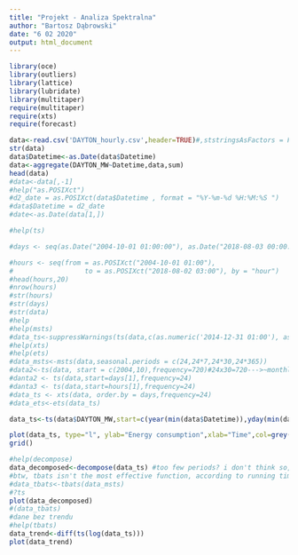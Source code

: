 ---
title: "Projekt - Analiza Spektralna"
author: "Bartosz Dąbrowski"
date: "6 02 2020"
output: html_document
---

```{r}
library(oce)
library(outliers)
library(lattice)
library(lubridate)
library(multitaper)
require(multitaper)
require(xts)
require(forecast)

```



```{r}
data<-read.csv('DAYTON_hourly.csv',header=TRUE)#,ststringsAsFactors = FALSE)
str(data)
data$Datetime<-as.Date(data$Datetime)
data<-aggregate(DAYTON_MW~Datetime,data,sum)
head(data)
#data<-data[,-1]
#help("as.POSIXct")
#d2_date = as.POSIXct(data$Datetime , format = "%Y-%m-%d %H:%M:%S ")
#data$Datetime = d2_date
#date<-as.Date(data[1,])

#help(ts)
```

```{r}
#days <- seq(as.Date("2004-10-01 01:00:00"), as.Date("2018-08-03 00:00:00"), by = "days")

#hours <- seq(from = as.POSIXct("2004-10-01 01:00"), 
#                  to = as.POSIXct("2018-08-02 03:00"), by = "hour")
#head(hours,20)
#nrow(hours)
#str(hours)
#str(days)
#str(data)
#help
#help(msts)
#data_ts<-suppressWarnings(ts(data,c(as.numeric('2014-12-31 01:00'), as.numeric(format(hours[1], "%j"))), frequency = 24))
#help(xts)
#help(ets)
#data_msts<-msts(data,seasonal.periods = c(24,24*7,24*30,24*365))
#data2<-ts(data, start = c(2004,10),frequency=720)#24x30=720--->~monthly, it's not what it should be, but i want to check how decompose() work on this data
#danta2 <- ts(data,start=days[1],frequency=24)
#danta3 <- ts(data,start=hours[1],frequency=24)
#data_ts <- xts(data, order.by = days,frequency=24)
#data_ets<-ets(data_ts)

data_ts<-ts(data$DAYTON_MW,start=c(year(min(data$Datetime)),yday(min(data$Datetime))),frequency=365)
```

```{r}
plot(data_ts, type="l", ylab="Energy consumption",xlab="Time",col=grey(.05))
grid()
```

```{r}
#help(decompose)
data_decomposed<-decompose(data_ts) #too few periods? i don't think so, but who am i to disagree with r
#btw, tbats isn't the most effective function, according to running time...
#data_tbats<-tbats(data_msts)
#?ts
plot(data_decomposed)
#(data_tbats)
#dane bez trendu
#help(tbats)
data_trend<-diff(ts(log(data_ts)))
plot(data_trend)
```






